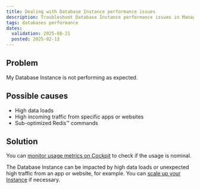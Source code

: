 ```yaml
---
title: Dealing with Database Instance performance issues
description: Troubleshoot Database Instance performance issues in Managed Databases for Redis™.
tags: databases performance
dates:
  validation: 2025-08-21
  posted: 2025-02-13
---
```


## Problem

My Database Instance is not performing as expected.

## Possible causes

- High data loads
- High incoming traffic from specific apps or websites
- Sub-optimized Redis™ commands

## Solution

You can [monitor usage metrics on Cockpit](/managed-databases-for-redis/how-to/monitor-redis-databases-cockpit) to check if the usage is nominal.

The Database Instance can be impacted by high data loads or unexpected high traffic from an app or website, for example. You can [scale up your Instance](/managed-databases-for-redis/how-to/scale-up-a-database-for-redis) if necessary.
